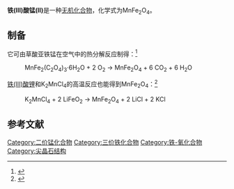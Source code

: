 {{Chembox
| Name = 
| NameEn = 
| ImageFile = 
|  ImageSize = 
|  ImageAlt = 
| IUPACName = 
| IUPACNameZh = 
| OtherNames = 氧化铁锰
| Section1 = {{Chembox Identifiers
|   CASNo = 12063-10-4
|   CASNo_Ref = {{cascite|correct|CAS}}
|   PubChem = 
|   SMILES = [Fe+3].[O-2].[Fe+3].[O-2].[O-2].[Mn+2].[O-2] }}
| Section2 = {{Chembox Properties
|   Formula = MnFe<sub>2</sub>O<sub>4</sub>
|   MolarMass = 230.63
|   Appearance = 
|   Density = 2.05 g·cm<sup>−3</sup><ref>Nagayama, Masashi; Yamaguchi, Kimitoshi; Imahashi, Naoki. Electrophotographic developer resin-​coated carrier showing improved durability, its manufacture, developer, development, imaging apparatus, and process cartridge. 2006. JP 2006251354 A.</ref>
|   MeltingPt = 
|   BoilingPt = 
|   Solubility =  }}
| Section3 = {{Chembox Hazards
|   MainHazards = 
|   FlashPt = 
|   Autoignition =  }}
}}

'''铁(III)酸锰(II)'''是一种[[无机化合物|无机化合物]]，化学式为MnFe<sub>2</sub>O<sub>4</sub>。

==制备==
它可由草酸亚铁锰在空气中的热分解反应制得：<ref>{{cite book|location=Hoboken, NJ, USA|isbn=9780470132401|publisher=John Wiley & Sons, Inc.|date=2007-01-05|pages=152–156|url=http://doi.wiley.com/10.1002/9780470132401.ch41|title=Metal Iron(III) Oxides|accessdate=2020-09-26|editor=S. Y. Tyree|author=D. G. Wickham, Joel Mark, Kerro Knox|doi=10.1002/9780470132401.ch41}}</ref>
: MnFe<sub>2</sub>(C<sub>2</sub>O<sub>4</sub>)<sub>3</sub>·6H<sub>2</sub>O + 2 O<sub>2</sub> → MnFe<sub>2</sub>O<sub>4</sub> + 6 CO<sub>2</sub> + 6 H<sub>2</sub>O
[[铁(III)酸锂|铁(III)酸锂]]和K<sub>2</sub>MnCl<sub>4</sub>的高温反应也能得到MnFe<sub>2</sub>O<sub>4</sub>：<ref>{{cite journal|journal=Materials Research Bulletin|volume=10|issue=7|language=fr|date=1975-07|pages=695–700|doi=10.1016/0025-5408(75)90053-7|url=https://linkinghub.elsevier.com/retrieve/pii/0025540875900537|title=Synthese de quelques ferrites par reaction de double decomposition entre le ferrite de lithium (LiFeO2) et un sel fondu|accessdate=2020-09-26|author=B. Durand, J.M. Pâris}}</ref>
: K<sub>2</sub>MnCl<sub>4</sub> + 2 LiFeO<sub>2</sub> → MnFe<sub>2</sub>O<sub>4</sub> + 2 LiCl + 2 KCl

==参考文献==
{{reflist}}

[[Category:二价锰化合物|Category:二价锰化合物]]
[[Category:三价铁化合物|Category:三价铁化合物]]
[[Category:铁-氧化合物|Category:铁-氧化合物]]
[[Category:尖晶石结构|Category:尖晶石结构]]

{{锰化合物}}
{{铁化合物}}
{{无机化合物小作品}}